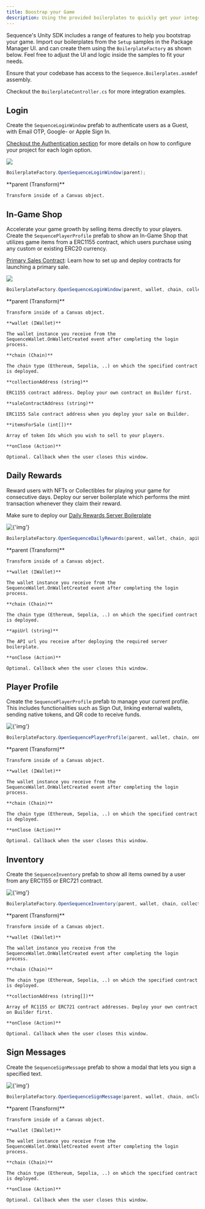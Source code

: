 ```yaml
---
title: Boostrap your Game
description: Using the provided boilerplates to quickly get your integration up and running.
---
```


Sequence's Unity SDK includes a range of features to help you bootstrap your game.
Import our boilerplates from the `Setup` samples in the Package Manager UI.
and can create them using the `BoilerplateFactory` as shown below. Feel free to adjust the UI and logic inside the samples to fit your needs.

Ensure that your codebase has access to the `Sequence.Boilerplates.asmdef` assembly.

Checkout the `BoilerplateController.cs` for more integration examples.

## Login

Create the `SequenceLoginWindow` prefab to authenticate users as a Guest, with Email OTP, Google- or Apple Sign In.

[Checkout the Authentication section](/sdk/unity/onboard/authentication/intro) for more details on how to configure
your project for each login option.

<Frame>
    <img src="/images/unity/unity_boilerplate_login.png"/>
</Frame>

```csharp
BoilerplateFactory.OpenSequenceLoginWindow(parent);
```

<Accordion title="Parameters">
    **parent (Transform)**

    Transform inside of a Canvas object.
</Accordion>

## In-Game Shop

Accelerate your game growth by selling items directly to your players. Create the `SequencePlayerProfile` prefab to
show an In-Game Shop that utilizes game items from a ERC1155 contract, which users purchase using any custom or
existing ERC20 currency.

[Primary Sales Contract](/solutions/collectibles/contracts/deploy-primary-sales-contract/): Learn how to set up and deploy contracts for launching a primary sale.

<Frame>
    <img src="/images/unity/unity_boilerplate_shop.png" />
</Frame>

```csharp
BoilerplateFactory.OpenSequenceLoginWindow(parent, wallet, chain, collectionAddress, saleContractAddress, itemsForSale, onClose);
```

<Accordion title="Parameters">
    **parent (Transform)**

    Transform inside of a Canvas object.

    **wallet (IWallet)**

    The wallet instance you receive from the SequenceWallet.OnWalletCreated event after completing the login process.

    **chain (Chain)**

    The chain type (Ethereum, Sepolia, ..) on which the specified contract is deployed.

    **collectionAddress (string)**

    ERC1155 contract address. Deploy your own contract on Builder first.

    **saleContractAddress (string)**

    ERC1155 Sale contract address when you deploy your sale on Builder.

    **itemsForSale (int[])**

    Array of token Ids which you wish to sell to your players.

    **onClose (Action)**

    Optional. Callback when the user closes this window.
</Accordion>

## Daily Rewards

Reward users with NFTs or Collectibles for playing your game for consecutive days. Deploy our server boilerplate
which performs the mint transaction whenever they claim their reward.

Make sure to deploy our [Daily Rewards Server Boilerplate](https://github.com/0xsequence-demos/daily-rewards-server-boilerplate)

<Frame>
    <img alt={'img'} src={'/images/unity/unity_boilerplate_daily_rewards.png'}/>
</Frame>

```csharp
BoilerplateFactory.OpenSequenceDailyRewards(parent, wallet, chain, apiUrl, onClose);
```

<Accordion title="Parameters">
    **parent (Transform)**

    Transform inside of a Canvas object.

    **wallet (IWallet)**

    The wallet instance you receive from the SequenceWallet.OnWalletCreated event after completing the login process.

    **chain (Chain)**

    The chain type (Ethereum, Sepolia, ..) on which the specified contract is deployed.

    **apiUrl (string)**

    The API url you receive after deploying the required server boilerplate.

    **onClose (Action)**

    Optional. Callback when the user closes this window.
</Accordion>

## Player Profile

Create the `SequencePlayerProfile` prefab to manage your current profile. This includes functionalities such as Sign Out,
linking external wallets, sending native tokens, and QR code to receive funds.

<Frame>
    <img alt={'img'} src={'/images/unity/unity_boilerplate_profile.png'}/>
</Frame>

```csharp
BoilerplateFactory.OpenSequencePlayerProfile(parent, wallet, chain, onClose);
```

<Accordion title="Parameters">
    **parent (Transform)**

    Transform inside of a Canvas object.

    **wallet (IWallet)**

    The wallet instance you receive from the SequenceWallet.OnWalletCreated event after completing the login process.

    **chain (Chain)**

    The chain type (Ethereum, Sepolia, ..) on which the specified contract is deployed.

    **onClose (Action)**

    Optional. Callback when the user closes this window.
</Accordion>

## Inventory

Create the `SequenceInventory` prefab to show all items owned by a user from any ERC1155 or ERC721 contract.

<Frame>
    <img alt={'img'} src={'/images/unity/unity_boilerplate_inventory.png'}/>
</Frame>

```csharp
BoilerplateFactory.OpenSequenceInventory(parent, wallet, chain, collections, onClose);
```

<Accordion title="Parameters">
    **parent (Transform)**

    Transform inside of a Canvas object.

    **wallet (IWallet)**

    The wallet instance you receive from the SequenceWallet.OnWalletCreated event after completing the login process.

    **chain (Chain)**

    The chain type (Ethereum, Sepolia, ..) on which the specified contract is deployed.

    **collectionAddress (string[])**

    Array of RC1155 or ERC721 contract addresses. Deploy your own contract on Builder first.

    **onClose (Action)**

    Optional. Callback when the user closes this window.
</Accordion>

## Sign Messages

Create the `SequenceSignMessage` prefab to show a modal that lets you sign a specified text.

<Frame>
    <img alt={'img'} src={'/images/unity/unity_boilerplate_signmessage.png'}/>
</Frame>

```csharp
BoilerplateFactory.OpenSequenceSignMessage(parent, wallet, chain, onClose);
```

<Accordion title="Parameters">
    **parent (Transform)**

    Transform inside of a Canvas object.

    **wallet (IWallet)**

    The wallet instance you receive from the SequenceWallet.OnWalletCreated event after completing the login process.

    **chain (Chain)**

    The chain type (Ethereum, Sepolia, ..) on which the specified contract is deployed.

    **onClose (Action)**

    Optional. Callback when the user closes this window.
</Accordion>
